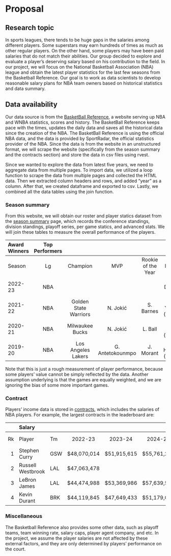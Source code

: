 # Proposal

## Research topic

In sports leagues, there tends to be huge gaps in the salaries among different players. Some superstars may earn hundreds of times as much as other regular players. On the other hand, some players may have been paid salaries that do not match their abilities. Our group decided to explore and evaluate a player’s deserving salary based on his contribution to the field. In our project, we will focus on the National Basketball Association (NBA) league and obtain the latest player statistics for the last few seasons from the Basketball Reference. Our goal is to work as data scientists to develop reasonable salary plans for NBA team owners based on historical statistics and data summary. 

## Data availability

Our data source is from the [BasketBall Reference](https://www.basketball-reference.com/), a website serving up NBA and WNBA statistics, scores and history. The BasketBall Reference keeps pace with the times, updates the daily data and saves all the historical data since the creation of the NBA. The BasketBall Reference is using the official NBA data, and the data is provided by SportRadar, the official statistics provider of the NBA. Since the data is from the website in an unstructured format, we will scrape the website (specifically from the season summary and the contracts section) and store the data in csv files using rvest.

Since we wanted to explore the data from latest five years, we need to aggregate data from multiple pages. To import data, we utilized a loop function to scrape the data from multiple pages and collected the HTML data. Then we extracted column headers and rows, and added “year” as a column. After that, we created dataframe and exported to csv. Lastly, we combined all the data tables using the join function.

### Season summary

From this website, we will obtain our roster and player statics dataset from the [season summary](https://www.basketball-reference.com/leagues/) page, which records the conference standings, division standings, playoff series, per game statics, and advanced stats. We will join these tables to measure the overall performance of the players. 

| Award Winners | Top Performers |                       |                  |                    |                  |                 |                    |                  |
| :------------ | :------------: | :-------------------: | :--------------: | :----------------: | :--------------: | :-------------: | :----------------: | :--------------: |
| Season        |       Lg       |       Champion        |       MVP        | Rookie of the Year |      Points      |    Rebounds     |      Assists       |    Win Shares    |
| 2022-23       |      NBA       |                       |                  |                    | K. Durant (192)  | R. Gobert (91)  | T. Haliburton (70) |  N. Jokić (1.2)  |
| 2021-22       |      NBA       | Golden State Warriors |     N. Jokić     |     S. Barnes      | T. Young (2155)  | N. Jokić (1019) |   T. Young (737)   | N. Jokić (15.2)  |
| 2020-21       |      NBA       |    Milwaukee Bucks    |     N. Jokić     |      L. Ball       | S. Curry (2015)  | R. Gobert (960) | R. Westbrook (763) | N. Jokić (15.6)  |
| 2019-20       |      NBA       |  Los Angeles Lakers   | G. Antetokounmpo |     J. Morant      | J. Harden (2335) | R. Gobert (916) |   L. James (684)   | J. Harden (13.1) |

Note that this is just a rough measurement of player performance, because some players' value cannot be simply reflected by the data. Another assumption underlying is that the games are equally weighted, and we are ignoring the bias of some more important games.


### Contract

Players' income data is stored in [contracts](https://www.basketball-reference.com/contracts/players.html), which includes the salaries of NBA players. For example, the largest contracts in the leaderboard are:

|      | Salary            |      |             |             |             |             |         |         |              |
| ---: | :---------------- | :--- | :---------: | :---------: | :---------: | :---------: | :-----: | :-----: | -----------: |
|   Rk | Player            | Tm   |   2022-23   |   2023-24   |   2024-25   |   2025-26   | 2026-27 | 2027-28 |   Guaranteed |
|    1 | Stephen Curry     | GSW  | $48,070,014 | $51,915,615 | $55,761,216 | $59,606,817 |         |         | $215,353,662 |
|    2 | Russell Westbrook | LAL  | $47,063,478 |             |             |             |         |         |  $47,063,478 |
|    3 | LeBron James      | LAL  | $44,474,988 | $53,369,986 | $57,639,585 |             |         |         |  $97,844,974 |
|    4 | Kevin Durant      | BRK  | $44,119,845 | $47,649,433 | $51,179,021 | $54,708,609 |         |         | $197,656,908 |


### Miscellaneous 

The Basketball Reference also provides some other data, such as playoff teams, team winning rate, salary caps, player agent company, and etc. In the project, we assume the player salaries are not affected by these external factors, and they are only determined by players' performance on the court.
